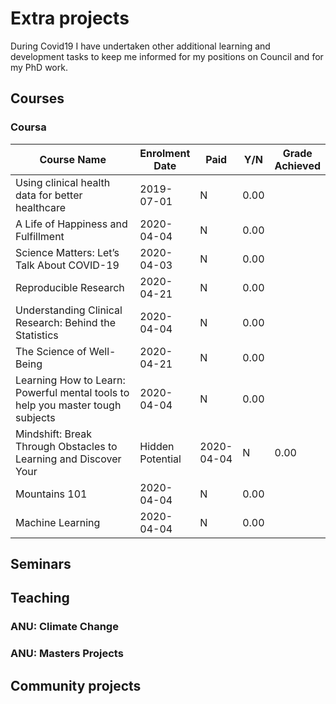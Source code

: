 # Extra projects{.tabset}

During Covid19 I have undertaken other additional learning and development tasks to keep me informed for my positions on Council and for my PhD work.

## Courses

### Coursa

| Course Name                                                  | Enrolment Date   | Paid       | Y/N  | Grade Achieved |
| ------------------------------------------------------------ | ---------------- | ---------- | ---- | -------------- |
| Using clinical health data for better healthcare             | 2019-07-01       | N          | 0.00 |                |
| A Life of Happiness and Fulfillment                          | 2020-04-04       | N          | 0.00 |                |
| Science Matters: Let's Talk About COVID-19                   | 2020-04-03       | N          | 0.00 |                |
| Reproducible Research                                        | 2020-04-21       | N          | 0.00 |                |
| Understanding Clinical Research: Behind the Statistics       | 2020-04-04       | N          | 0.00 |                |
| The Science of Well-Being                                    | 2020-04-21       | N          | 0.00 |                |
| Learning How to Learn: Powerful mental tools to help you master tough subjects | 2020-04-04       | N          | 0.00 |                |
| Mindshift: Break Through Obstacles to Learning and Discover Your | Hidden Potential | 2020-04-04 | N    | 0.00           |
| Mountains 101                                                | 2020-04-04       | N          | 0.00 |                |
| Machine Learning                                             | 2020-04-04       | N          | 0.00 |                |

## Seminars


## Teaching

### ANU: Climate Change

### ANU: Masters Projects

## Community projects
